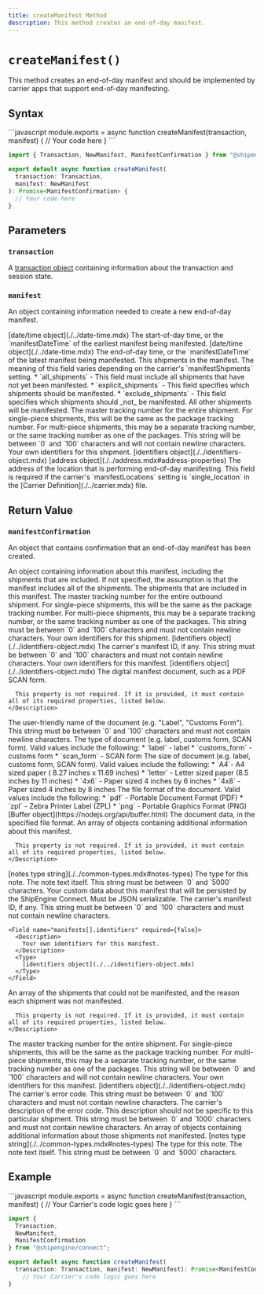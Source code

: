 ```yaml
---
title: createManifest Method
description: This method creates an end-of-day manifest.
---
```



`createManifest()`
===========================
This method creates an end-of-day manifest and should be implemented by carrier apps that support end-of-day manifesting.


Syntax
-----------------------------------------------
<CodeWrapper>
```javascript
module.exports = async function createManifest(transaction, manifest) {
  // Your code here
}
```

```typescript
import { Transaction, NewManifest, ManifestConfirmation } from "@shipengine/connect";

export default async function createManifest(
  transaction: Transaction,
  manifest: NewManifest
): Promise<ManifestConfirmation> {
  // Your code here
}
```
</CodeWrapper>



Parameters
-----------------------------------------------

### `transaction`
A [transaction object](../transaction.mdx) containing information about the transaction and session state.

### `manifest`
An object containing information needed to create a new end-of-day manifest.

<Reference>

  <Field name="openDateTime" nullable={false}>
    <Type>
      [date/time object](./../date-time.mdx)
    </Type>
    <Description>
      The start-of-day time, or the `manifestDateTime` of the earliest manifest being manifested.
    </Description>
  </Field>

  <Field name="closeDateTime" nullable={false}>
    <Type>
      [date/time object](./../date-time.mdx)
    </Type>
    <Description>
      The end-of-day time, or the `manifestDateTime` of the latest manifest being manifested.
    </Description>
  </Field>

  <Field name="shipments" type="object[]" nullable={false}>
    <Description>
      This shipments in the manifest.
      The meaning of this field varies depending on the carrier's `manifestShipments` setting.
         * `all_shipments` - This field must include all shipments that have not yet been manifested.
         * `explicit_shipments` - This field specifies which shipments should be manifested.
         * `exclude_shipments` - This field specifies which shipments should _not_ be manifested.
         All other shipments will be manifested.
    </Description>
  </Field>

  <Field name="shipments[].trackingNumber" type="string" nullable={false}>
    <Description>
      The master tracking number for the entire shipment. For single-piece shipments, this will be the same as the package tracking number. For multi-piece shipments, this may be a separate tracking number, or the same tracking number as one of the packages.
      This string will be between `0` and `100` characters and will not contain newline characters.
    </Description>
  </Field>

  <Field name="shipments[].identifiers" nullable={false}>
    <Description>
      Your own identifiers for this shipment.
    </Description>
    <Type>
      [identifiers object](./../identifiers-object.mdx)
    </Type>
  </Field>

  <Field name="shipFrom" nullable={true}>
      <Type>
        [address object](./../address.mdx#address-properties)
      </Type>
      <Description>
        The address of the location that is performing end-of-day manifesting. This field is required if the carrier's `manifestLocations` setting is `single_location` in the [Carrier Definition](./../carrier.mdx) file.
      </Description>
    </Field>



</Reference>



Return Value
-----------------------------------------------
### `manifestConfirmation`
An object that contains confirmation that an end-of-day manifest has been created.

<Reference>

  <Field name="manifests" type="object[]" required={true}>
    <Description>
      An object containing information about this manifest, including the shipments that are included. If not specified, the assumption is that the manifest includes all of the shipments.
    </Description>
  </Field>

  <Field name="manifests[].shipments" type="object[]" required={true}>
    <Description>
      The shipments that are included in this manifest.
    </Description>
  </Field>

  <Field name="manifests[].shipments[].trackingNumber" type="string" required={false}>
    <Description>
      The master tracking number for the entire outbound shipment. For single-piece shipments, this will be the same as the package tracking number. For multi-piece shipments, this may be a separate tracking number, or the same tracking number as one of the packages. This string must be between `0` and `100` characters and must not contain newline characters.
    </Description>
  </Field>

  <Field name="manifests[].shipments[].identifiers" required={false}>
    <Description>
      Your own identifiers for this shipment.
    </Description>
  <Type>
    [identifiers object](./../identifiers-object.mdx)
  </Type>
  </Field>

  <Field name="manifests[].id" type="string" required={false}>
    <Description>
      The carrier's manifest ID, if any. This string must be between `0` and `100` characters and must not contain newline characters.
    </Description>
  </Field>

  <Field name="manifests[].identifiers" required={false}>
    <Description>
      Your own identifiers for this manifest.
    </Description>
    <Type>
      [identifiers object](./../identifiers-object.mdx)
    </Type>
  </Field>

  <Field name="manifests[].document" type="object" required={false}>
    <Description>
      The digital manifest document, such as a PDF SCAN form.

      This property is not required. If it is provided, it must contain all of its required properties, listed below.
    </Description>
  </Field>

  <Field name="manifests[].document.name" type="string" required={false}>
    <Description>
      The user-friendly name of the document (e.g. "Label", "Customs Form"). This string must be between `0` and `100` characters and must not contain newline characters.
    </Description>
  </Field>

  <Field name="manifests[].document.type" type="string" required={true}>
    <Description>
      The type of document (e.g. label, customs form, SCAN form). Valid values include the following:
      * `label` - label
      * `customs_form` - customs form
      * `scan_form` - SCAN form
    </Description>
  </Field>

  <Field name="manifests[].document.size" type="string" required={true}>
    <Description>
      The size of document (e.g. label, customs form, SCAN form). Valid values include the following:
      * `A4`- A4 sized paper ( 8.27 inches x 11.69 inches)
      * `letter` - Letter sized paper (8.5 inches by 11 inches)
      * `4x6` - Paper sized 4 inches by 6 inches
      * `4x8` - Paper sized 4 inches by 8 inches
    </Description>
  </Field>

  <Field name="manifests[].document.format" type="string" required={true}>
    <Description>
      The file format of the document. Valid values include the following:
      * `pdf` - Portable Document Format (PDF)
      * `zpl` - Zebra Printer Label (ZPL)
      * `png` - Portable Graphics Format (PNG)
    </Description>
  </Field>

  <Field name="manifests[].document.data" required={true}>
    <Type>
      [Buffer object](https://nodejs.org/api/buffer.html)
    </Type>
    <Description>
      The document data, in the specified file format.
    </Description>
  </Field>

  <Field name="manifests[].notes" type="object[]" required={false}>
    <Description>
      An array of objects containing additional information about this manifest.

      This property is not required. If it is provided, it must contain all of its required properties, listed below.
    </Description>
  </Field>

  <Field name="manifests[].notes[].type" required={true}>
    <Type>
      [notes type string](./../common-types.mdx#notes-types)
    </Type>
    <Description>
      The type for this note.
    </Description>
  </Field>

  <Field name="manifests[].notes[].text" type="string" required={true}>
    <Description>
      The note text itself. This string must be between `0` and `5000` characters.
    </Description>
  </Field>

  <Field name="manifests[].metadata" type="object" required={false}>
    <Description>
      Your custom data about this manifest that will be persisted by the ShipEngine Connect. Must be JSON serializable.
    </Description>
  </Field>

  <Field name="manifests[].id" type="string" required={false}>
      <Description>
        The carrier's manifest ID, if any. This string must be between `0` and `100` characters and must not contain newline characters.
      </Description>
    </Field>

    <Field name="manifests[].identifiers" required={false}>
      <Description>
        Your own identifiers for this manifest.
      </Description>
      <Type>
        [identifiers object](./../identifiers-object.mdx)
      </Type>
    </Field>

  <Field name="notManifested" type="object[]" required={false}>
    <Description>
      An array of the shipments that could not be manifested, and the reason each shipment was not manifested.

      This property is not required. If it is provided, it must contain all of its required properties, listed below.
    </Description>
  </Field>

  <Field name="notManifested[].trackingNumber" type="string" required={false}>
    <Description>
      The master tracking number for the entire shipment. For single-piece shipments, this will be the same as the package
      tracking number. For multi-piece shipments, this may be a separate tracking number,
      or the same tracking number as one of the packages. This string will be between `0` and `100` characters and will
      not contain newline characters.
    </Description>
  </Field>

  <Field name="notManifested[].identifiers" required={false}>
    <Description>
      Your own identifiers for this manifest.
    </Description>
    <Type>
      [identifiers object](./../identifiers-object.mdx)
   </Type>
  </Field>

  <Field name="notManifested[].code" type="string" required={false}>
    <Description>
      The carrier's error code. This string must be between `0` and `100` characters and must not contain newline characters.
    </Description>
  </Field>

  <Field name="notManifested[].description" type="string" required={false}>
    <Description>
      The carrier's description of the error code. This description should not be specific to this particular shipment. This string must be between `0` and `1000` characters and must not contain newline characters.
    </Description>
  </Field>

  <Field name="notManifested[].notes" type="object[]" required={false}>
    <Description>
      An array of objects containing additional information about those shipments not manifested.
    </Description>
  </Field>

  <Field name="notManifested[].notes[].type" required={true}>
    <Type>
      [notes type string](./../common-types.mdx#notes-types)
    </Type>
    <Description>
      The type for this note.
    </Description>
  </Field>

  <Field name="notManifested[].notes[].text" type="string" required={true}>
    <Description>
      The note text itself. This string must be between `0` and `5000` characters.
    </Description>
  </Field>


</Reference>



Example
-----------------------------------------------
<CodeWrapper>
```javascript
module.exports = async function createManifest(transaction, manifest) {
    // Your Carrier's code logic goes here
}
```

```typescript
import {
  Transaction,
  NewManifest,
  ManifestConfirmation
} from "@shipengine/connect";

export default async function createManifest(
  transaction: Transaction, manifest: NewManifest): Promise<ManifestConfirmation[]> {
    // Your Carrier's code logic goes here
}
```
</CodeWrapper>
